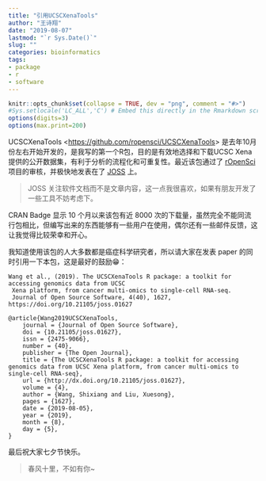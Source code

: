```yaml
---
title: "引用UCSCXenaTools"
author: "王诗翔"
date: "2019-08-07"
lastmod: "`r Sys.Date()`"
slug: ""
categories: bioinformatics
tags:
- package
- r
- software
---
```


```r
knitr::opts_chunk$set(collapse = TRUE, dev = "png", comment = "#>")
#Sys.setlocale('LC_ALL','C') # Embed this directly in the Rmarkdown script that contains the Chinese character comment
options(digits=3)
options(max.print=200)
```


UCSCXenaTools <[https://github.com/ropensci/UCSCXenaTools](https://github.com/ropensci/UCSCXenaTools)> 是去年10月份左右开始开发的，是我写的第一个R包，目的是有效地选择和下载UCSC Xena提供的公开数据集，有利于分析的流程化和可重复性。最近该包通过了 [rOpenSci]([https://ropensci.org/](https://ropensci.org/)) 项目的审核，并极快地发表在了 [JOSS ]([https://joss.theoj.org/papers/10.21105/joss.01627#](https://joss.theoj.org/papers/10.21105/joss.01627#)
) 上。

> JOSS 关注软件文档而不是文章内容，这一点我很喜欢，如果有朋友开发了一些工具不妨考虑下。

CRAN Badge 显示 10 个月以来该包有近 8000 次的下载量，虽然完全不能同流行包相比，但编写出来的东西能够有一些用户在使用，偶尔还有一些邮件反馈，这让我觉得比较荣幸和开心。

我知道使用该包的人大多数都是癌症科学研究者，所以请大家在发表 paper 的同时引用一下本包，这是最好的鼓励😁：

```
Wang et al., (2019). The UCSCXenaTools R package: a toolkit for accessing genomics data from UCSC 
 Xena platform, from cancer multi-omics to single-cell RNA-seq.
 Journal of Open Source Software, 4(40), 1627, https://doi.org/10.21105/joss.01627

@article{Wang2019UCSCXenaTools,
	journal = {Journal of Open Source Software},
	doi = {10.21105/joss.01627},
	issn = {2475-9066},
	number = {40},
	publisher = {The Open Journal},
	title = {The UCSCXenaTools R package: a toolkit for accessing genomics data from UCSC Xena platform, from cancer multi-omics to single-cell RNA-seq},
	url = {http://dx.doi.org/10.21105/joss.01627},
	volume = {4},
	author = {Wang, Shixiang and Liu, Xuesong},
	pages = {1627},
	date = {2019-08-05},
	year = {2019},
	month = {8},
	day = {5},
}
```

最后祝大家七夕节快乐。

> 春风十里，不如有你~
